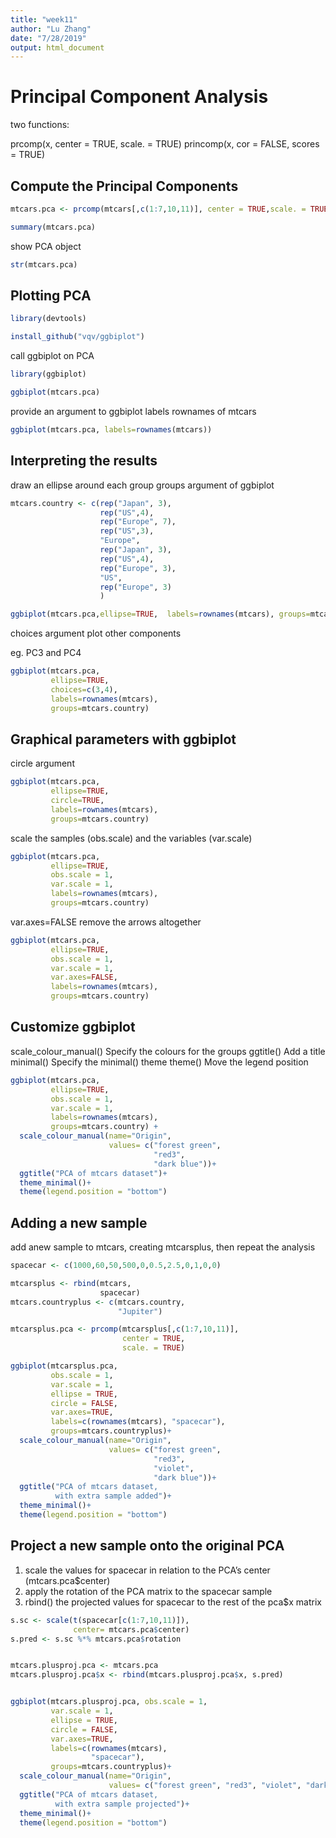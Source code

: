 ```yaml
---
title: "week11"
author: "Lu Zhang"
date: "7/28/2019"
output: html_document
---
```


# Principal Component Analysis

two functions:

prcomp(x, center = TRUE, scale. = TRUE)
princomp(x, cor = FALSE, scores = TRUE)

## Compute the Principal Components

```r

mtcars.pca <- prcomp(mtcars[,c(1:7,10,11)], center = TRUE,scale. = TRUE)

summary(mtcars.pca)

```

show PCA object

```r

str(mtcars.pca)

```

## Plotting PCA

```r
library(devtools)

install_github("vqv/ggbiplot")

```

call ggbiplot on PCA

```r

library(ggbiplot)

ggbiplot(mtcars.pca)
```

provide an argument to ggbiplot
  labels rownames of mtcars

```r

ggbiplot(mtcars.pca, labels=rownames(mtcars))

```

## Interpreting the results

draw an ellipse around each group
groups argument of ggbiplot

```r

mtcars.country <- c(rep("Japan", 3), 
                    rep("US",4), 
                    rep("Europe", 7),
                    rep("US",3), 
                    "Europe", 
                    rep("Japan", 3), 
                    rep("US",4), 
                    rep("Europe", 3), 
                    "US", 
                    rep("Europe", 3)
                    )

ggbiplot(mtcars.pca,ellipse=TRUE,  labels=rownames(mtcars), groups=mtcars.country)

```

choices argument
  plot other components

eg. PC3 and PC4

```r

ggbiplot(mtcars.pca,
         ellipse=TRUE,
         choices=c(3,4),   
         labels=rownames(mtcars), 
         groups=mtcars.country)

```

## Graphical parameters with ggbiplot

circle argument

```r

ggbiplot(mtcars.pca,
         ellipse=TRUE,
         circle=TRUE, 
         labels=rownames(mtcars), 
         groups=mtcars.country)

```

scale the samples (obs.scale) and the variables (var.scale)

```r

ggbiplot(mtcars.pca,
         ellipse=TRUE,
         obs.scale = 1, 
         var.scale = 1,  
         labels=rownames(mtcars), 
         groups=mtcars.country)

```



var.axes=FALSE
  remove the arrows altogether


```r

ggbiplot(mtcars.pca,
         ellipse=TRUE,
         obs.scale = 1, 
         var.scale = 1,
         var.axes=FALSE,   
         labels=rownames(mtcars), 
         groups=mtcars.country)

```

## Customize ggbiplot

scale_colour_manual()
    Specify the colours for the groups
ggtitle()
    Add a title
minimal()
    Specify the minimal() theme
theme()
    Move the legend position
```r

ggbiplot(mtcars.pca,
         ellipse=TRUE,
         obs.scale = 1, 
         var.scale = 1,  
         labels=rownames(mtcars), 
         groups=mtcars.country) +
  scale_colour_manual(name="Origin", 
                      values= c("forest green", 
                                "red3", 
                                "dark blue"))+
  ggtitle("PCA of mtcars dataset")+
  theme_minimal()+
  theme(legend.position = "bottom")

```


## Adding a new sample

add anew sample to mtcars, creating mtcarsplus, then repeat the analysis


```r

spacecar <- c(1000,60,50,500,0,0.5,2.5,0,1,0,0)

mtcarsplus <- rbind(mtcars, 
                    spacecar)
mtcars.countryplus <- c(mtcars.country, 
                        "Jupiter")

mtcarsplus.pca <- prcomp(mtcarsplus[,c(1:7,10,11)], 
                         center = TRUE,
                         scale. = TRUE)

ggbiplot(mtcarsplus.pca, 
         obs.scale = 1, 
         var.scale = 1, 
         ellipse = TRUE, 
         circle = FALSE, 
         var.axes=TRUE, 
         labels=c(rownames(mtcars), "spacecar"), 
         groups=mtcars.countryplus)+
  scale_colour_manual(name="Origin", 
                      values= c("forest green", 
                                "red3", 
                                "violet", 
                                "dark blue"))+
  ggtitle("PCA of mtcars dataset, 
          with extra sample added")+
  theme_minimal()+
  theme(legend.position = "bottom")

```

## Project a new sample onto the original PCA

1. scale the values for spacecar in relation to the PCA's center (mtcars.pca$center)
2. apply the rotation of the PCA matrix to the spacecar sample
3. rbind() the projected values for spacecar to the rest of the pca$x matrix


```r

s.sc <- scale(t(spacecar[c(1:7,10,11)]), 
              center= mtcars.pca$center)
s.pred <- s.sc %*% mtcars.pca$rotation


mtcars.plusproj.pca <- mtcars.pca
mtcars.plusproj.pca$x <- rbind(mtcars.plusproj.pca$x, s.pred)


ggbiplot(mtcars.plusproj.pca, obs.scale = 1, 
         var.scale = 1, 
         ellipse = TRUE, 
         circle = FALSE, 
         var.axes=TRUE, 
         labels=c(rownames(mtcars), 
                  "spacecar"), 
         groups=mtcars.countryplus)+
  scale_colour_manual(name="Origin", 
                      values= c("forest green", "red3", "violet", "dark blue"))+
  ggtitle("PCA of mtcars dataset, 
          with extra sample projected")+
  theme_minimal()+
  theme(legend.position = "bottom")

```

